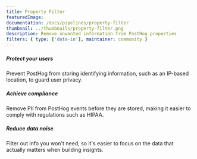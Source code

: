 ```yaml
---
title: Property Filter
featuredImage:
documentation: /docs/pipelines/property-filter
thumbnail: ../thumbnails/property-filter.png
description: Remove unwanted information from PostHog properties
filters: { type: ['data-in'], maintainer: community }
---
```


<Section
    divider={false}
    title="Remove unwanted information from PostHog properties to protect user privacy, comply with regulations or just eliminate noise."
    size="full"
    cols={3}
>
    <div>
        <h5>Protect your users</h5>
        <p>Prevent PostHog from storing identifying information, such as an IP-based location, to guard user privacy.</p>
    </div>
    <div>
        <h5>Achieve compliance</h5>
        <p>Remove PII from PostHog events before they are stored, making it easier to comply with regulations such as HIPAA.</p>
    </div>
        <div>
        <h5>Reduce data noise</h5>
        <p>Filter out info you won't need, so it's easier to focus on the data that actually matters when building insights.</p>
    </div>
</Section>

<BorderWrapper>
    <Quote
        imageSource="/images/customers/lukas-witty.jpeg"
        size="md"
        name="Lukas Smith"
        title="CTO & Co-founder, Witty Works"
        quote={`“I have a long history in open source. I found the community very responsive and open to both feedback and code changes. That gave me assurance that, if PostHog can’t do something, there’s a realistic path to building it myself.”`}
    />
</BorderWrapper>

<TutorialsSlider topic="property-filter" />

<Documentation />
